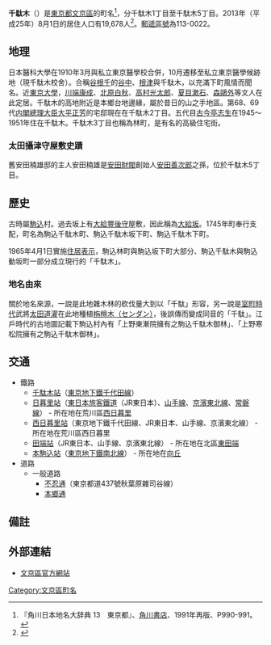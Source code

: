 {{Pathnav|日本|東京都|文京區|frame=1}}
{{Infobox Settlement
|official_name = 千駄木
|native_name =
|settlement_type = [[町|町]]
|image_skyline =
|imagesize =
|image_caption =
|image_flag =
|image_seal =
| image_map =
| map_caption =
|subdivision_type = [[國家|國家]]
|subdivision_name = [[File:Flag_of_Japan.svg|border]] [[日本|日本]]
|subdivision_type1 = [[都道府縣|都道府縣]]
|subdivision_name1 = [[File:Flag_of_Tokyo_Prefecture.svg|25px]] [[東京都|東京都]]
|subdivision_type2 = [[東京都區部|特別區]]
|subdivision_name2 = [[File:Flag_of_Bunkyo,_Tokyo.svg|25px]] [[文京區|文京區]]
|established_title =
|established_date =
|government_type =
|leader_title =
|leader_name =
|area_magnitude =
|area_total_sq_mi =
|area_total_km2 =
|area_land_sq_mi =
|area_land_km2 =
|area_urban_sq_mi =
|area_urban_km2 =
|area_metro_km2 =
|area_metro_sq_mi =
|population_as_of= 2013年（平成25年）8月1日
|population_footnotes =
|population_total = 19678
|population_urban =
|population_metro =
|population_density_sq_mi =
|population_density_km2 =
| timezone = [[日本標準時間|JST]]
| utc_offset = +9
|timezone_DST =
|utc_offset_DST =
|latd=|latm=|lats=|latNS=
|longd=|longm=|longs=|longEW=
|elevation_footnotes=
|elevation_m =
|elevation_ft =
|postal_code_type = [[郵遞區號|郵遞區號]]
|postal_code = 113-0022
|area_code =
|website =
|footnotes =
}}
'''千駄木'''（{{jpn|j=千駄木|hg=せんだぎ|rm=Sendagi|f=y}}）是[[東京都|東京都]][[文京區|文京區]]的町名<ref name="kado">『角川日本地名大辞典 13　東京都』、[[角川書店|角川書店]]、1991年再版、P990-991。</ref>，分千駄木1丁目至千駄木5丁目。2013年（平成25年）8月1日的居住人口有19,678人<ref>{{Cite web |url=http://www.city.bunkyo.lg.jp/sosiki_busyo_kumin_jigyou_toukei_zinko.html |title=町丁別世帯・人口（住民基本台帳）（毎月1日現在） |accessdate=2013-08-07 |archive-date=2013-05-13 |archive-url=https://web.archive.org/web/20130513181532/http://www.city.bunkyo.lg.jp/sosiki_busyo_kumin_jigyou_toukei_zinko.html |dead-url=yes }}</ref>。[[郵遞區號|郵遞區號]]為113-0022。

== 地理 ==
日本醫科大學在1910年3月與私立東京醫學校合併，10月遷移至私立東京醫學候跡地（現千駄木校舍）。合稱[[谷根千|谷根千]]的[[谷中_(台東區)|谷中]]、[[根津|根津]]與千駄木，以充滿下町風情而聞名。近[[東京大學|東京大學]]，[[川端康成|川端康成]]、[[北原白秋|北原白秋]]、[[高村光太郎|高村光太郎]]、[[夏目漱石|夏目漱石]]、[[森鷗外|森鷗外]]等文人在此定居。千駄木的高地附近是本鄉台地邊緣，屬於昔日的山之手地區。第68、69代[[内閣總理大臣|内閣總理大臣]][[大平正芳|大平正芳]]的宅邸現在在千駄木2丁目。五代目[[古今亭志生|古今亭志生]]在1945～1951年住在千駄木。千駄木3丁目也稱為林町，是有名的高級住宅街。

=== 太田攝津守屋敷史蹟 ===
舊安田楠雄邸的主人安田楠雄是[[安田財閥|安田財閥]]創始人[[安田善次郎|安田善次郎]]之孫，位於千駄木5丁目。

== 歷史 ==
古時屬[[駒込|駒込]]村。過去坂上有[[大給豐後守|大給豐後守]]屋敷，因此稱為[[大給坂|大給坂]]。1745年町奉行支配，町名為駒込千駄木町、駒込千駄木坂下町、駒込千駄木下町。

1965年4月1日實施[[住居表示|住居表示]]，駒込林町與駒込坂下町大部分、駒込千駄木與駒込動坂町一部分成立現行的「千駄木」。

=== 地名由來 ===
關於地名來源，一說是此地雜木林的砍伐量大到以「千駄」形容，另一說是[[室町時代|室町時代]]武將[[太田道灌|太田道灌]]在此地種植[[苦楝|栴檀木（センダン）]]，後誤傳而變成同音的「千駄」。江戶時代的古地圖記載下駒込村內有「上野東漸院擁有之駒込千駄木御林」、「上野寒松院擁有之駒込千駄木御林」。

== 交通 ==
*鐵路
**[[千駄木站|千駄木站]]（[[東京地下鐵千代田線|東京地下鐵千代田線]]）
**[[日暮里站|日暮里站]]（[[東日本旅客鐵道|東日本旅客鐵道]]（JR東日本）、[[山手線|山手線]]、[[京濱東北線|京濱東北線]]、[[常磐線|常磐線]]） - 所在地在荒川區[[西日暮里|西日暮里]]
**[[西日暮里站|西日暮里站]]（東京地下鐵千代田線、JR東日本、山手線、京濱東北線） - 所在地在荒川區西日暮里
**[[田端站|田端站]]（JR東日本、山手線、京濱東北線） - 所在地在北區[[東田端|東田端]]
**[[本駒込站|本駒込站]]（[[東京地下鐵南北線|東京地下鐵南北線]]） - 所在地在[[向丘_(文京區)|向丘]]
*道路
**一般道路
***[[不忍通|不忍通]]（東京都道437號秋葉原雜司谷線）
***[[本鄉通|本鄉通]]

== 備註 ==
{{Reflist}}

== 外部連結 ==
*[http://www.city.bunkyo.lg.jp/index.html 文京區官方網站]{{Wayback|url=http://www.city.bunkyo.lg.jp/index.html |date=20130814084243 }}

{{文京區的町名}}

{{DEFAULTSORT:Sendagi}}
[[Category:文京區町名|Category:文京區町名]]